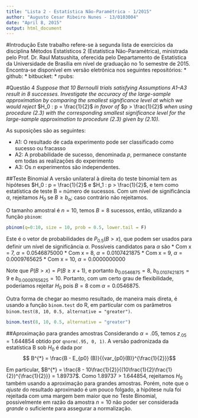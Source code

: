 ```yaml
---
title: "Lista 2 - Estatística Não-Paramétrica - 1/2015"
author: "Augusto Cesar Ribeiro Nunes - 13/0103004"
date: "April 8, 2015"
output: html_document
---
```

#Introdução
  Este trabalho refere-se à segunda lista de exercícios da disciplina Métodos Estatísticos 2 (Estatística Não-Paramétrica), ministrada pelo Prof. Dr. Raul Matsushita, oferecida pelo Departamento de Estatística da Universidade de Brasília em nível de graduação no 1o semestre de 2015. Encontra-se disponível em versão eletrônica nos seguintes repositórios:
  * github:
  * bitbucket:
  * rpubs:
  
#Questão 4 
_Suppose that 10 Bernoulli trials satisfying Assumptions A1–A3 result in 8 successes. Investigate the accuracy of the large-sample approximation by comparing the smallest significance level at which we would reject_ $H_0 : p = \frac{1}{2}$ _in favor of_ $p > \frac{1}{2}$ _when using procedure (2.3) with the corresponding smallest significance level for the large-sample approximation to procedure (2.3) given by (2.10)._

As suposições são as seguintes:

* A1: O resultado de cada experimento pode ser classificado como sucesso ou fracasso
* A2: A probabilidade de sucesso, denominada _p_, permanece constante em todas as realizações do experimento
* A3: Os _n_ experimentos são independentes.

##Teste Binomial 
  A versão unilateral à direita do teste binomial tem as hipóteses $H_0 : p = \frac{1}{2}$ e $H_1 : p > \frac{1}{2}$, e tem como estatística de teste B = número de sucessos. Com um nível de significância $\alpha$, rejeitamos $H_0$ se $B \geq b_{\alpha}$; caso contrário não rejeitamos.

  O tamanho amostral é $n = 10$, temos $B = 8$ sucessos, então, utilizando a função `pbinom`:
```r
pbinom(q=0:10, size = 10, prob = 0.5, lower.tail = F)
```
  Este é o vetor de probabilidades de $P_{0.5}(B > x)$, que podem ser usados para definir um nível de significância $\alpha$. Possíveis candidatos para $\alpha$ são 
  * Com x = 7, $\alpha = 0.0546875000$ 
  * Com x = 8, $\alpha = 0.0107421875$ 
  * Com x = 9, $\alpha = 0.0009765625$ 
  * Com x = 10, $\alpha = 0.0000000000$ 
  
  Note que $P(B > x) =P(B \geq x+1)$, e portanto $b_{0.0546875} = 8$, $b_{0.0107421875} = 9$ e $b_{0.0009765625} = 10$. Portanto, com um certo grau de flexibilidade, poderíamos rejeitar $H_0$ pois $B = 8$ com $\alpha = 0.0546875$. 
  
  Outra forma de chegar ao mesmo resultado, de maneira mais direta, é usando a função `binom.test` do R, em particular com os parâmetros `binom.test(8, 10, 0.5, alternative = "greater")`.
```r
binom.test(8, 10, 0.5, alternative = "greater")
```  
##Aproximação para grandes amostras
  Considerando $\alpha = .05$, temos $z_{.05} = 1.644854$ obtido por `qnorm(.95, 0, 1)`. A versão padronizada da estatística B sob $H_0$ é dada por 
  $$ B^{*} = \frac{B - E_{p0} (B)}{{var_{p0}(B)}^{\frac{1}{2}}}$$

  Em particular, $B^{*} = \frac{8 - 10\frac{1}{2}}{(10\frac{1}{2}\frac{1}{2})^{\frac{1}{2}}} = 1.89737$. Como $1.89737 > 1.644854$, rejeitamos $H_0$ também usando a aproximação para grandes amostras. Porém, note que o _ajuste_ do resultado aproximado é um pouco folgado, a hipótese nula foi rejeitada com uma margem bem maior que no Teste Binomial, possivelmente em razão da amostra $n = 10$ não poder ser considerada _grande_ o suficiente para assegurar a normalização.